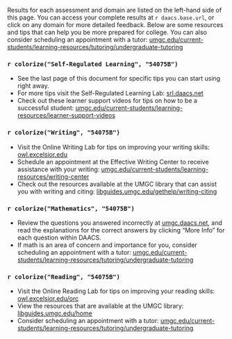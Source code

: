 Results for each assessment and domain are listed on the left-hand side of this page. You can access your complete results at `r daacs.base.url`, or click on any domain for more detailed feedback. Below are some resources and tips that can help you be more prepared for college. You can also consider scheduling an appointment with a tutor:
[umgc.edu/current-students/learning-resources/tutoring/undergraduate-tutoring](https://www.umgc.edu/current-students/learning-resources/tutoring/undergraduate-tutoring)


### `r colorize("Self-Regulated Learning", "54075B")`

* See the last page of this document for specific tips you can start using right away.
* For more tips visit the Self-Regulated Learning Lab: [srl.daacs.net](https://srl.daacs.net)
* Check out these learner support videos for tips on how to be a successful student: [umgc.edu/current-students/learning-resources/learner-support-videos](https://www.umgc.edu/current-students/learning-resources/learner-support-videos)

### `r colorize("Writing", "54075B")`

* Visit the Online Writing Lab for tips on improving your writing skills: [owl.excelsior.edu](https://owl.excelsior.edu)
* Schedule an appointment at the Effective Writing Center to receive assistance with your writing:
[umgc.edu/current-students/learning-resources/writing-center](https://www.umgc.edu/current-students/learning-resources/writing-center)
* Check out the resources available at the UMGC library that can assist you with writing and citing: [libguides.umgc.edu/gethelp/writing-citing](https://libguides.umgc.edu/gethelp/writing-citing)

### `r colorize("Mathematics", "54075B")`

* Review the questions you answered incorrectly at [umgc.daacs.net](https://umgc.daacs.net), and read the explanations for the correct answers by clicking "More Info" for each question within DAACS.
* If math is an area of concern and importance for you, consider scheduling an appointment with a tutor: [umgc.edu/current-students/learning-resources/tutoring/undergraduate-tutoring](https://www.umgc.edu/current-students/learning-resources/tutoring/undergraduate-tutoring)

### `r colorize("Reading", "54075B")`

* Visit the Online Reading Lab for tips on improving your reading skills: [owl.excelsior.edu/orc](https://owl.excelsior.edu/orc)
* View the resources that are available at the UMGC library: [libguides.umgc.edu/home](https://libguides.umgc.edu/home)
* Consider scheduling an appointment with a tutor:
[umgc.edu/current-students/learning-resources/tutoring/undergraduate-tutoring](https://www.umgc.edu/current-students/learning-resources/tutoring/undergraduate-tutoring)
